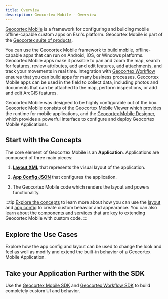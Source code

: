 ```yaml
---
title: Overview
description: Geocortex Mobile - Overview
---
```



[Geocortex Mobile](https://www.geocortex.com/products/gxm/) is a framework for configuring and building mobile offline-capable custom apps on Esri's platform. Geocortex Mobile is part of the [Geocortex suite of products](https://www.geocortex.com/products/).

You can use the Geocortex Mobile framework to build mobile, offline-capable apps that can run on Android, iOS, or Windows platforms. Geocortex Mobile apps make it possible to pan and zoom the map, search for features, review attributes, add and edit features, add attachments, and track your movements in real time. Integration with [Geocortex Workflow](../workflow/overview.mdx) ensures that you can build apps for many business processes. Geocortex Mobile apps can be used in the field to collect data, including photos and documents that can be attached to the map, perform inspections, or add and edit ArcGIS features.

Geocortex Mobile was designed to be highly configurable out of the box. Geocortex Mobile consists of the Geocortex Mobile Viewer which provides the runtime for mobile applications, and the [Geocortex Mobile Designer](https://apps.geocortex.com/mobileviewer/designer/), which provides a powerful interface to configure and deploy Geocortex Mobile Applications.

<DesignerCallout />

## Start with the Concepts

The core element of Geocortex Mobile is an **Application**. Applications are composed of three main pieces:

1. [**Layout XML**](concepts-layout.mdx) that represents the visual layout of the application.

2. [**App Config JSON**](concepts-app-config.mdx) that configures the application.

3. The Geocortex Mobile code which renders the layout and powers functionality.

:::tip
[Explore the concepts](concepts-key-concepts.mdx) to learn more about how you can use the [layout](concepts-layout.mdx) and [app config](concepts-app-config.mdx) to create custom behavior and appearance. You can also learn about the [components and services](concepts-components-services.mdx) that are key to extending Geocortex Mobile with custom code.
:::

## Explore the Use Cases

Explore how the app config and layout can be used to change the look and feel as well as modify and extend the built-in behavior of a Geocortex Mobile Application.

<UseCaseContainer>
    <UseCaseCard
        title="Change or Extend Built-in Behavior"
        description="Change the default behavior of map clicks, map initialization, and more"
        link="usecases-change-default-behavior"
    />
    <UseCaseCard
        title="Add a new Layout for Tablet Devices"
        description="Add a layout designed for tablet devices"
        link="usecases-add-medium-layout"
    />
    <UseCaseCard
        title="Customize the Look and Feel"
        description="Change the appearance of your application with themes and configuration"
        link="usecases-look-and-feel"
    />
    <UseCaseCard
        title="Take Custom Behavior even Further with Workflow"
        description="Use Geocortex Workflow to configure custom behavior for button presses, application startup, map clicks and more"
        link="usecases-change-default-map-click-behavior"
    />
</UseCaseContainer>

## Take your Application Further with the SDK

Use the [Geocortex Mobile SDK](sdk-getting-started.mdx) and [Geocortex Workflow SDK](../workflow/sdk-overview.mdx) to build completely custom UI and behavior.

<UseCaseContainer>
    <UseCaseCard
        title="Implement a Custom Form Element with Geocortex Workflow"
        description="Extend Geocortex Workflow forms with custom UI and functionality"
        link="../workflow/usecases-mobile-implement-custom-form-elements"
    />
    <UseCaseCard
        title="Create a Custom Activity with Geocortex Workflow"
        description="Define custom behavior in Geocortex Workflow that can be leveraged in Geocortex Mobile"
        link="../workflow/usecases-mobile-implement-custom-activity"
    />
    <UseCaseCard
        title="Extend Geocortex Mobile's Functionality with Custom Commands and Operations"
        description="Add commands and operations to Geocortex Mobile's infrastructure that implement custom behavior"
        link="usecases-implement-command-operation"
    />
    <UseCaseCard
        title="Create UI Elements with Custom Components"
        description="Create fully custom UI components that can be used in Geocortex Mobile apps"
        link="usecases-implement-component-with-ui"
    />
    <UseCaseCard
        title="Extend Geocortex Mobile's Capabilities with Custom Services"
        description="Create background services which can provide utility functions, do background work, and more"
        link="usecases-implement-service"
    />
</UseCaseContainer>
